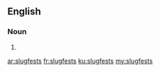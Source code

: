 ==English==

===Noun===
{{head|en|plural}}

# {{plural of|slugfest|lang=en|nocat=1}}

[[ar:slugfests]]
[[fr:slugfests]]
[[ku:slugfests]]
[[my:slugfests]]